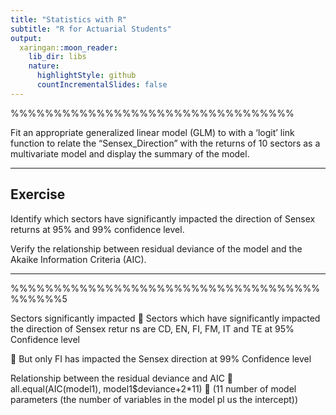 ```yaml
---
title: "Statistics with R"
subtitle: "R for Actuarial Students"
output:
  xaringan::moon_reader:
    lib_dir: libs
    nature:
      highlightStyle: github
      countIncrementalSlides: false
---
```




\begin{framed} \begin{verbatim}
Question 5

Refer to the data file “Indices_Returns.csv” and answer the following questions:

Indices_Returns.csv file is provided in the system.

indices<-read.csv("D:\\Indices_Returns.csv")
\end{verbatim}\end{framed}


\begin{framed} \begin{verbatim}

i) Load the csv file into R and create a new column called “Sensex_Direction”. 

The value of this column will be “Positive” when the Sensex returns are positive and “Negative” when they are negative and convert the variable as a factor variable. 
\end{verbatim}\end{framed}


\begin{framed} \begin{verbatim}

# Creation of new column called Sensex_Direction

indices$Sensex_Direction <-     ifelse(indices$Sensex>0,"Positive","Negative")

indices$Sensex_Direction <- as.factor(indices$Sensex_Direction)

\end{verbatim}\end{framed}

%%%%%%%%%%%%%%%%%%%%%%%%%%%%%%%%%
\newpage 
\subsection*{Exercise 2}

Fit an appropriate generalized linear model (GLM) to with a ‘logit’ link function to relate the “Sensex_Direction” with the returns of 10 sectors as a multivariate model and display
the summary of the model. 



\begin{framed} \begin{verbatim}
# Fit the model and display the summary
model1 <- glm( Sensex_Direction ~ BM+CD+EN+FI+FM+HC+IN+IT+TE+UT,
               data = indices, 
               family = binomial(link = "logit"))

## Warning: glm.fit: fitted probabilities numerically 0 or 1 occurred
summary(model1)



\end{verbatim}\end{framed}

---

## Exercise 

Identify which sectors have significantly impacted the direction of Sensex returns at 95% and 99% confidence level.

Verify the relationship between residual deviance of the model and the Akaike Information Criteria (AIC). 


---

\subsection*{Exercise 3}

%%%%%%%%%%%%%%%%%%%%%%%%%%%%%%%%%%%%%%%%%%5

\subsection*{Exercise 4}


Sectors significantly impacted
 Sectors which have significantly impacted the direction of Sensex retur
ns are CD, EN, FI, FM, IT and TE at 95% Confidence level

 But only FI has impacted the Sensex direction at 99% Confidence level


Relationship between the residual deviance and AIC
 all.equal(AIC(model1), model1$deviance+2*11)
 (11 number of model parameters (the number of variables in the model pl
us the intercept))


